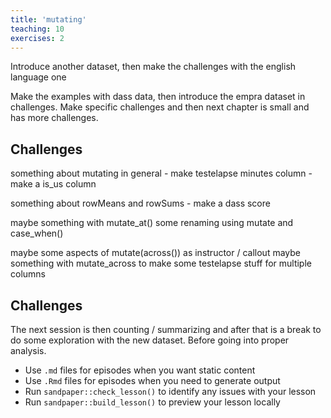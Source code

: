 ```yaml
---
title: 'mutating'
teaching: 10
exercises: 2
---
```


:::::::::::::::::::::::::::::::::::::: questions 


::::::::::::::::::::::::::::::::::::::::::::::::

::::::::::::::::::::::::::::::::::::: objectives


::::::::::::::::::::::::::::::::::::::::::::::::

Introduce another dataset, then make the challenges with the english language one

Make the examples with dass data, then introduce the empra dataset in challenges. Make specific challenges and then next chapter is small and has more challenges.

## Challenges
something about mutating in general
- make testelapse minutes column
- make a is_us column

something about rowMeans and rowSums
- make a dass score

maybe something with mutate_at()
some renaming using mutate and case_when()

maybe some aspects of mutate(across())
as instructor / callout
maybe something with mutate_across to make some testelapse stuff for multiple columns


## Challenges
The next session is then counting / summarizing and after that is a break to do 
some exploration with the new dataset. Before going into proper analysis.

::::::::::::::::::::::::::::::::::::: keypoints 

- Use `.md` files for episodes when you want static content
- Use `.Rmd` files for episodes when you need to generate output
- Run `sandpaper::check_lesson()` to identify any issues with your lesson
- Run `sandpaper::build_lesson()` to preview your lesson locally

::::::::::::::::::::::::::::::::::::::::::::::::

